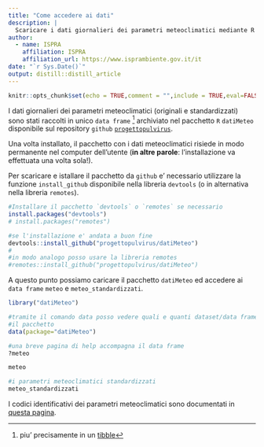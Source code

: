 ```yaml
---
title: "Come accedere ai dati"
description: |
  Scaricare i dati giornalieri dei parametri meteoclimatici mediante R
author:
  - name: ISPRA 
    affiliation: ISPRA
    affiliation_url: https://www.isprambiente.gov.it/it
date: "`r Sys.Date()`"
output: distill::distill_article
---
```


```r
knitr::opts_chunk$set(echo = TRUE,comment = "",include = TRUE,eval=FALSE)
```

I dati giornalieri dei parametri meteoclimatici (originali e standardizzati) sono stati raccolti in unico `data frame` ^[piu' precisamente in un [tibble](https://cran.r-project.org/web/packages/tibble/vignettes/tibble.html)] archiviato nel pacchetto `R` `datiMeteo` disponibile sul repository `github` [`progettopulvirus`](https://github.com/progettopulvirus/datiMeteo). 

Una volta installato, il pacchetto con i dati meteoclimatici risiede in modo permanente nel computer dell'utente (**in altre parole**: l'installazione va effettuata una volta sola!).

Per scaricare e istallare il pacchetto da `github` e' necessario utilizzare la funzione `install_github` disponibile nella libreria `devtools` (o in alternativa nella libreria `remotes`). 

```r
#Installare il pacchetto `devtools` o `remotes` se necessario
install.packages("devtools")
# install.packages("remotes")

#se l'installazione e' andata a buon fine
devtools::install_github("progettopulvirus/datiMeteo")
#
#in modo analogo posso usare la libreria remotes
#remotes::install_github("progettopulvirus/datiMeteo")
```

A questo punto possiamo caricare il pacchetto `datiMeteo` ed accedere ai `data frame` `meteo` e `meteo_standardizzati`.

```r
library("datiMeteo")

#tramite il comando data posso vedere quali e quanti dataset/data frame fornisce
#il pacchetto
data(package="datiMeteo")

#una breve pagina di help accompagna il data frame
?meteo

meteo

#i parametri meteoclimatici standardizzati
meteo_standardizzati
```

I codici identificativi dei parametri meteoclimatici sono documentati in [questa pagina](parametri.html).